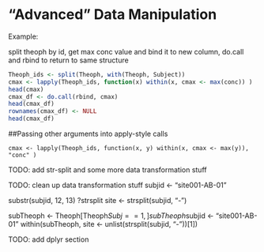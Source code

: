 "Advanced" Data Manipulation
========================================================

Example:

split theoph by id, get max conc value and bind it to new column, do.call and rbind to return to same structure

```r
Theoph_ids <- split(Theoph, with(Theoph, Subject))
cmax <- lapply(Theoph_ids, function(x) within(x, cmax <- max(conc)) )
head(cmax)
cmax_df <- do.call(rbind, cmax)
head(cmax_df)
rownames(cmax_df) <- NULL
head(cmax_df)
```

##Passing other arguments into apply-style calls

`cmax <- lapply(Theoph_ids, function(x, y) within(x, cmax <- max(y)), "conc" )`

TODO: add str-split and some more data transformation stuff

TODO: clean up data transformation stuff
subjid <- "site001-AB-01"

substr(subjid, 12, 13)
?strsplit
site <- strsplit(subjid, "-")

subTheoph <- Theoph[Theoph$Subj ==1,]
subTheoph$subjid <- "site001-AB-01"
within(subTheoph, site <- unlist(strsplit(subjid, "-"))[1])

TODO: add dplyr section